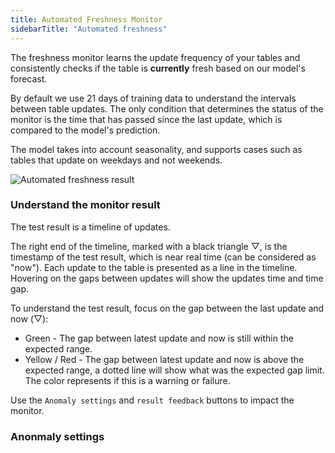 ```yaml
---
title: Automated Freshness Monitor
sidebarTitle: "Automated freshness"
---
```


The freshness monitor learns the update frequency of your tables and consistently checks if the table is **currently** fresh based on our model's forecast.

By default we use 21 days of training data to understand the intervals between table updates. 
The only condition that determines the status of the monitor is the time that has passed since the last update, which is compared to the model's prediction.

The model takes into account seasonality, and supports cases such as tables that update on weekdays and not weekends. 

<Frame>
  <div className="dark:bg-white rounded-md p-1">
    <img
      src="https://res.cloudinary.com/diuctyblm/image/upload/v1721131409/freshness_result_ma2riz.png"
      alt="Automated freshness result"
    />
  </div>
</Frame>

### Understand the monitor result

The test result is a timeline of updates.

The right end of the timeline, marked with a black triangle ▽, is the timestamp of the test result, which is near real time (can be considered as "now").
Each update to the table is presented as a line in the timeline.
Hovering on the gaps between updates will show the updates time and time gap. 

To understand the test result, focus on the gap between the last update and now (▽):

- Green - The gap between latest update and now is still within the expected range.
- Yellow / Red - The gap between latest update and now is above the expected range, a dotted line will show what was the expected gap limit. The color represents if this is a warning or failure.

Use the `Anomaly settings` and `result feedback` buttons to impact the monitor.

### Anonmaly settings

<Snippet file="cloud/features/anomaly-detection/freshness-configuration.mdx" />
<Snippet file="cloud/features/anomaly-detection/all-anomalies-configuration.mdx" />
